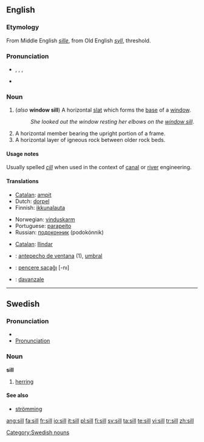 ==English==

===Etymology===
From Middle English ''[[sille]]'', from Old English ''[[syll]]'', threshold.

===Pronunciation===
* {{enPR|sĭl}}, {{IPA|/sɪl/}}, {{SAMPA|/sIl/}}, 
* {{rhymes|ɪl}}

===Noun===
{{en-noun}}

# (''also'' '''window sill''') A horizontal [[slat]] which forms the [[base]] of a [[window]].
#:''She looked out the window resting her elbows on the [[window sill]]''.
# A horizontal member bearing the upright portion of a frame.
# A horizontal layer of igneous rock between older rock beds.

====Usage notes====
Usually spelled ''[[cill]]'' when used in the context of [[canal]] or [[river]] engineering.

====Translations====
{{trans-top|base of a window}}
*[[Catalan]]: [[ampit]] {{m}}
*Dutch: [[dorpel]] {{f}}
*Finnish: [[ikkunalauta]]
{{trans-mid}}
*Norwegian: [[vinduskarm]] {{m}}
*Portuguese: [[parapeito]] {{m}}
*Russian: [[подоконник]] (podokónnik) {{m}}
{{trans-bottom}}

{{trans-top|horizontal member bearing the upright portion of a frame}}
*[[Catalan]]: [[llindar]]
{{trans-mid}}
{{trans-bottom}}

{{trans-top|layer of igneous rock}}
{{trans-mid}}
{{trans-bottom}}

{{checktrans-top}}
*{{ttbc|Spanish}}: [[antepecho de ventana]] {{m}} (1), [[umbral]] {{m}}
*{{ttbc|Turkish}}: [[pencere saçaĝı]] [-nı]
*{{ttbc|Italian}}: [[davanzale]] {{m}}
{{checktrans-bottom}}

----

==Swedish==

===Pronunciation===
*{{audio|Sv-en sill.ogg|audio}}
*[[Wiktionary:Swedish_pronunciation|Pronunciation]] {{IPA|/sɪl/}} {{Audio|sv-sill.ogg|Audio}}

===Noun===
'''sill''' {{c}}
{{sv-noun-reg-ar}}

# [[herring]]

====See also====
*[[strömming]]

[[Category:Swedish nouns]]

[[ang:sill]]
[[fa:sill]]
[[fr:sill]]
[[io:sill]]
[[it:sill]]
[[pl:sill]]
[[fi:sill]]
[[sv:sill]]
[[ta:sill]]
[[te:sill]]
[[vi:sill]]
[[tr:sill]]
[[zh:sill]]